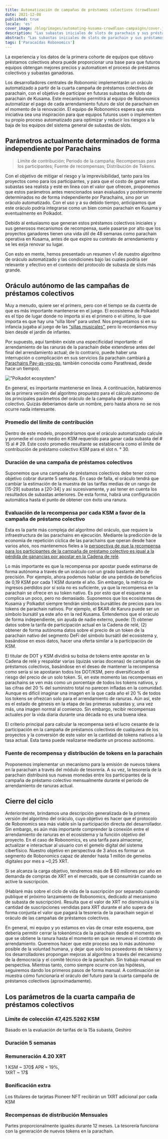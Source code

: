 ```yaml
---
title: Automatización de campañas de préstamos colectivos (crowdloan)
date: 2021-12-08
published: true
locale: 'es'
cover_image: /blog/images/automating-kusama-crowdloan-campaigns/cover.jpg
description: "Las subastas iniciales de slots de parachain y sus préstamos colectivos asociados se vieron perjudicados por ser los primeros en llegar al mercado, lo que hizo que sus precios fueran difíciles de predecir y, a menudo, demasiado altos. Esta desventaja es común en cualquier mercado nuevo en el cual los precios todavía no están claros, especialmente mercados como las subastas de parachain, donde diferentes equipos lanzan productos diversos con necesidades diversas."
abstract: "Las subastas iniciales de slots de parachain y sus préstamos colectivos asociados se vieron perjudicados por ser los primeros en llegar al mercado, lo que hizo que sus precios fueran difíciles de predecir y, a menudo, demasiado altos. Esta desventaja es común en cualquier mercado nuevo en el cual los precios todavía no están claros, especialmente mercados como las subastas de parachain, donde diferentes equipos lanzan productos diversos con necesidades diversas."
tags: ['Paracaídas Robonomics']
---
```


La experiencia y los datos de la primera cohorte de equipos que obtuvo préstamos colectivos ahora puede proporcionar una base para que futuros equipos obtengan mejores precios y automaticen el proceso de préstamos colectivos y subastas ganadoras.

Los desarrolladores centrales de Robonomic implementarán un oráculo automatizado a partir de la cuarta campaña de préstamos colectivos de parachain, con el objetivo de participar en futuras subastas de slots de parachain de Kusama. Este mecanismo permitirá al equipo de Robonomics automatizar el pago de cada arrendamiento futuro de slot de parachain en el momento de la renovación. El equipo de Robonomics espera que esta iniciativa sea una inspiración para que equipos futuros usen o implementen su propio proceso automatizado para optimizar y reducir los riesgos a la baja de los equipos del sistema general de subastas de slots.

## Parámetros actualmente determinados de forma independiente por Parachains

> Límite de contribución; Periodo de la campaña; Recompensas para los participantes; Fuente de recompensas; Distribución de Tokens.

Con el objetivo de mitigar el riesgo y la imprevisibilidad, tanto para los proyectos como para los participantes, y para que el costo de ganar estas subastas sea realista y esté en línea con el valor que ofrecen, proponemos que estos parámetros antes mencionados sean evaluados y posteriormente determinados no de forma independiente por Parachains, sino por un oráculo automatizado. Con el uso y a su debido tiempo, anticipamos que este oráculo podría integrarse como un bien común parachain en Kusama y eventualmente en Polkadot.
 								
Debido al entusiasmo que generan estos préstamos colectivos iniciales y sus generosos mecanismos de recompensa, suele pasarse por alto que los proyectos ganadores tienen una vida útil de 48 semanas como parachain operativa en Kusama, antes de que expire su contrato de arrendamiento y se les exija renovar su lugar.

Con esto en mente, hemos presentado un resumen v1 de nuestro algoritmo de oráculo automatizado y las condiciones bajo las cuales podría ser relevante y efectivo en el contexto del protocolo de subasta de slots más grande.

## Oráculo autónomo de las campañas de préstamos colectivos

Muy a menudo, quiere ser el primero, pero con el tiempo se da cuenta de que es más importante mantenerse en el juego. El ecosistema de Polkadot es el tipo de lugar donde no importa si es el primero o el último, lo que importa es que hay una “silla libre” para usted. Nos preguntamos si en su infancia jugaba al juego de las [“sillas musicales”](https://en.wikipedia.org/wiki/Musical_chairs), pero lo recordamos muy bien desde el jardín de infantes.

Por supuesto, aquí también existe una especificidad importante: el arrendamiento de las ranuras de la parachain debe extenderse antes del final del arrendamiento actual; de lo contrario, puede haber una interrupción o complicación en sus servicios (la parachain cambiará [a Parachains Pay-as-you-go](https://medium.com/polkadot-network/parathreads-pay-as-you-go-parachains-7440d23dde06), también conocida como Parathread, desde hace un tiempo).

!["Polkadot ecosystem"](/blog/images/automating-kusama-crowdloan-campaigns/polkadot-ecosystem.jpg)

En general, es importante mantenerse en línea. A continuación, hablaremos de la primera versión del algoritmo propuesto para el cálculo autónomo de los principales parámetros del oráculo de la campaña de préstamo colectivo. Quizás deberíamos darle un nombre, pero hasta ahora no se nos ocurre nada interesante.

### Promedio del límite de contribución

Dentro de este modelo, propondríamos que el oráculo automatizado calcule y promedie el costo medio en KSM requerido para ganar cada subasta del # 15 al # 29. Este costo promedio resultante se establecería como el límite de contribución de préstamo colectivo KSM para el slot n. ° 30.	

### Duración de una campaña de préstamos colectivos

Suponemos que una campaña de préstamos colectivos debe tener como objetivo cobrar durante 5 semanas. En caso de falla, el oráculo tendrá que cambiar la estimación de la muestra de las tarifas medias de un rango de [15-29] subastas a [20-34] y así sucesivamente, y así tener en cuenta los resultados de subastas anteriores. De esta forma, habrá una configuración automática hasta el punto de obtener con éxito una ranura.

### Evaluación de la recompensa por cada KSM a favor de la campaña de préstamo colectivo

Esta es la parte más compleja del algoritmo del oráculo, que requiere la infraestructura de las parachains en ejecución. Mediante la predicción de la economía de repetición cíclica de las parachains que operan desde hace varios años, nos mantenemos fieles a la [perspectiva de que la recompensa para los participantes de la campaña de préstamo colectivo es igual a la pérdida de ganancias por apostar en la Cadena de relé](https://robonomics.network/blog/robonomics-parachain-lease-offering/).

Lo más importante es que la recompensa por apostar puede estimarse de forma autónoma a través de un oráculo con un grado bastante alto de precisión. Por ejemplo, ahora podemos hablar de una pérdida de beneficios de 0,19 KSM por cada 1 KSM durante el año. Sin embargo, la métrica de ingresos perdidos por sí sola no es suficiente, ya que la recompensa en la parachain se ofrece en su token nativo. Es por esto que el esquema se complica un poco, pero no demasiado. Suponemos que los ecosistemas de Kusama y Polkadot siempre tendrán símbolos bursátiles de precios para los tokens de parachain nativos. Por ejemplo, el $KAR de Karura puede ser un símbolo bursátil ya este año en la red Kusama. Entendemos que el oráculo de forma independiente, sin ayuda de nadie externo, puede: (1) obtener datos sobre la tarifa de participación actual en la Cadena de relé, (2) obtener de forma autónoma datos sobre el precio de un token de la parachain nativo del segmento DeFi del símbolo bursátil del ecosistema y, basándose en esos datos, hacer una oferta similar a la participación de KSM.

El titular de DOT y KSM dividirá su bolsa de tokens entre apostar en la Cadena de relé y respaldar varias (quizás varias docenas) de campañas de préstamos colectivos, basándose en el deseo de mantener la recompensa como sería si se apostaran todos los DOT/KSM, pero diversificando el riesgo del precio de un solo token. Sí, en este momento las recompensas en parachains se ven más como un porcentaje de todos los tokens nativos, y las cifras del 20 % del suministro total no parecen infladas en la comunidad. Aunque es difícil imaginar una imagen en la que cada año el 20 % de todos los tokens se ofrezcan solo para el arrendamiento de ranuras. Aún así, este es el estado de génesis en la etapa de las primeras subastas y, una vez más, una imagen normal al comienzo. Sin embargo, recibir recompensas actuales por la vida diaria durante una década no es una buena idea.

El criterio principal para calcular la recompensa será el lucro cesante de la participación en la campaña de préstamos colectivos de cualquiera de los proyectos y la conversión de este valor en la cantidad de tokens nativos a la tasa actual. Esta tarea puede realizarse mediante un proceso autónomo.

### Fuente de recompensa y distribución de tokens en la parachain

Proponemos implementar un mecanismo para la emisión de nuevos tokens en la parachain a través del módulo de tesorería. A su vez, la tesorería de la parachain distribuirá sus nuevas monedas entre los participantes de la campaña de préstamo colectivo mensualmente durante el periodo de arrendamiento de ranuras actual.

## Cierre del ciclo

Anteriormente, brindamos una descripción generalizada de la primera versión del algoritmo del oráculo, cuyo objetivo es hacer que el protocolo de Robonomics sea más viable sin la participación directa del desarrollador. Sin embargo, es aún más importante comprender la conexión entre el arrendamiento de ranuras en el ecosistema y la función objetivo del proyecto. En el caso de Robonomics, es una tarifa para almacenar, actualizar e interactuar al usuario con el gemelo digital del sistema ciberfísico. Nuestro objetivo en perspectiva de 3 años es formar un segmento de Robonomics capaz de atender hasta 1 millón de gemelos digitales por mes a ~0,25 XRT.

Si se alcanza la carga objetivo, tendremos más de $ 60 millones por año en demanda de compras de XRT en el mercado, que se consumirán cuando se active la suscripción.

(Hablaré más sobre el ciclo de vida de la suscripción por separado cuando publique el próximo lanzamiento de Robonomics, dedicado al mecanismo de subasta de suscripción). Resulta que el valor de XRT no disminuirá si la cantidad de suscripciones vendidas para XRT durante el año supera de forma conjunta el valor que pagará la tesorería de la parachain según el oráculo de las campañas de préstamos colectivos.

En general, mi equipo y yo estamos en vías de crear este esquema, que debería permitir cerrar la tokenómica de la parachain desde el momento en que se obtiene la ranura hasta el momento en que se renueva el contrato de arrendamiento. Queremos hacer que este proceso sea lo más autónomo posible de la voluntad humana, y dejar que solo los poseedores de tokens y los desarrolladores propongan mejoras al algoritmo a través del mecanismo de la democracia y el comité técnico de la parachain. Sin trabajo manual en perspectiva. Mientras tanto, como siempre ocurre con las hipótesis, seguiremos dando los primeros pasos de forma manual. A continuación se muestra cómo funcionaría el oráculo del futuro para la cuarta campaña de préstamos colectivos (aproximadamente).

## Los parámetros de la cuarta campaña de préstamos colectivos

<TextCard>

### Límite de colección **47,425.5262 KSM**

Basado en la evaluación de tarifas de la 15a subasta, Geshiro

</TextCard>

<TextCard>

### Duración **5 semanas**

</TextCard>

<TextCard>

### Remuneración **4.20 XRT**

1 KSM ~ 370$ APR = 19%,<br/>1XRT ~ 17$

</TextCard>

<TextCard>

### Bonificación extra

Los titulares de tarjetas Pioneer NFT recibirán un 1XRT adicional por cada KSM

</TextCard>

<TextCard>

### Recompensas de distribución **Mensuales**

Partes proporcionalmente iguales durante 12 meses. La tesorería funciona con la generación de nuevos tokens en la parachain.

</TextCard>

<KusamaSlotBanner />

